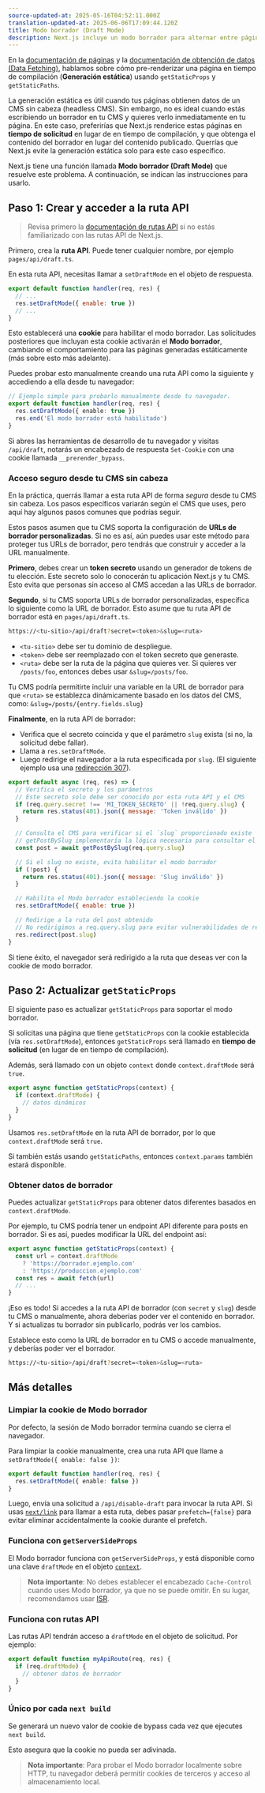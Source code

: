```yaml
---
source-updated-at: 2025-05-16T04:52:11.000Z
translation-updated-at: 2025-06-06T17:09:44.120Z
title: Modo borrador (Draft Mode)
description: Next.js incluye un modo borrador para alternar entre páginas estáticas y dinámicas. Aprenda cómo funciona con el enrutador de páginas (Pages Router).
---
```


En la [documentación de páginas](/docs/pages/building-your-application/routing/pages-and-layouts) y la [documentación de obtención de datos (Data Fetching)](/docs/pages/building-your-application/data-fetching), hablamos sobre cómo pre-renderizar una página en tiempo de compilación (**Generación estática**) usando `getStaticProps` y `getStaticPaths`.

La generación estática es útil cuando tus páginas obtienen datos de un CMS sin cabeza (headless CMS). Sin embargo, no es ideal cuando estás escribiendo un borrador en tu CMS y quieres verlo inmediatamente en tu página. En este caso, preferirías que Next.js renderice estas páginas en **tiempo de solicitud** en lugar de en tiempo de compilación, y que obtenga el contenido del borrador en lugar del contenido publicado. Querrías que Next.js evite la generación estática solo para este caso específico.

Next.js tiene una función llamada **Modo borrador (Draft Mode)** que resuelve este problema. A continuación, se indican las instrucciones para usarlo.

## Paso 1: Crear y acceder a la ruta API

> Revisa primero la [documentación de rutas API](/docs/pages/building-your-application/routing/api-routes) si no estás familiarizado con las rutas API de Next.js.

Primero, crea la **ruta API**. Puede tener cualquier nombre, por ejemplo `pages/api/draft.ts`.

En esta ruta API, necesitas llamar a `setDraftMode` en el objeto de respuesta.

```js
export default function handler(req, res) {
  // ...
  res.setDraftMode({ enable: true })
  // ...
}
```

Esto establecerá una **cookie** para habilitar el modo borrador. Las solicitudes posteriores que incluyan esta cookie activarán el **Modo borrador**, cambiando el comportamiento para las páginas generadas estáticamente (más sobre esto más adelante).

Puedes probar esto manualmente creando una ruta API como la siguiente y accediendo a ella desde tu navegador:

```ts filename="pages/api/draft.ts"
// Ejemplo simple para probarlo manualmente desde tu navegador.
export default function handler(req, res) {
  res.setDraftMode({ enable: true })
  res.end('El modo borrador está habilitado')
}
```

Si abres las herramientas de desarrollo de tu navegador y visitas `/api/draft`, notarás un encabezado de respuesta `Set-Cookie` con una cookie llamada `__prerender_bypass`.

### Acceso seguro desde tu CMS sin cabeza

En la práctica, querrás llamar a esta ruta API de forma _segura_ desde tu CMS sin cabeza. Los pasos específicos variarán según el CMS que uses, pero aquí hay algunos pasos comunes que podrías seguir.

Estos pasos asumen que tu CMS soporta la configuración de **URLs de borrador personalizadas**. Si no es así, aún puedes usar este método para proteger tus URLs de borrador, pero tendrás que construir y acceder a la URL manualmente.

**Primero**, debes crear un **token secreto** usando un generador de tokens de tu elección. Este secreto solo lo conocerán tu aplicación Next.js y tu CMS. Esto evita que personas sin acceso al CMS accedan a las URLs de borrador.

**Segundo**, si tu CMS soporta URLs de borrador personalizadas, especifica lo siguiente como la URL de borrador. Esto asume que tu ruta API de borrador está en `pages/api/draft.ts`.

```bash filename="Terminal"
https://<tu-sitio>/api/draft?secret=<token>&slug=<ruta>
```

- `<tu-sitio>` debe ser tu dominio de despliegue.
- `<token>` debe ser reemplazado con el token secreto que generaste.
- `<ruta>` debe ser la ruta de la página que quieres ver. Si quieres ver `/posts/foo`, entonces debes usar `&slug=/posts/foo`.

Tu CMS podría permitirte incluir una variable en la URL de borrador para que `<ruta>` se establezca dinámicamente basado en los datos del CMS, como: `&slug=/posts/{entry.fields.slug}`

**Finalmente**, en la ruta API de borrador:

- Verifica que el secreto coincida y que el parámetro `slug` exista (si no, la solicitud debe fallar).
- Llama a `res.setDraftMode`.
- Luego redirige el navegador a la ruta especificada por `slug`. (El siguiente ejemplo usa una [redirección 307](https://developer.mozilla.org/docs/Web/HTTP/Status/307)).

```js
export default async (req, res) => {
  // Verifica el secreto y los parámetros
  // Este secreto solo debe ser conocido por esta ruta API y el CMS
  if (req.query.secret !== 'MI_TOKEN_SECRETO' || !req.query.slug) {
    return res.status(401).json({ message: 'Token inválido' })
  }

  // Consulta el CMS para verificar si el `slug` proporcionado existe
  // getPostBySlug implementaría la lógica necesaria para consultar el CMS
  const post = await getPostBySlug(req.query.slug)

  // Si el slug no existe, evita habilitar el modo borrador
  if (!post) {
    return res.status(401).json({ message: 'Slug inválido' })
  }

  // Habilita el Modo borrador estableciendo la cookie
  res.setDraftMode({ enable: true })

  // Redirige a la ruta del post obtenido
  // No redirigimos a req.query.slug para evitar vulnerabilidades de redirección abierta
  res.redirect(post.slug)
}
```

Si tiene éxito, el navegador será redirigido a la ruta que deseas ver con la cookie de modo borrador.

## Paso 2: Actualizar `getStaticProps`

El siguiente paso es actualizar `getStaticProps` para soportar el modo borrador.

Si solicitas una página que tiene `getStaticProps` con la cookie establecida (vía `res.setDraftMode`), entonces `getStaticProps` será llamado en **tiempo de solicitud** (en lugar de en tiempo de compilación).

Además, será llamado con un objeto `context` donde `context.draftMode` será `true`.

```js
export async function getStaticProps(context) {
  if (context.draftMode) {
    // datos dinámicos
  }
}
```

Usamos `res.setDraftMode` en la ruta API de borrador, por lo que `context.draftMode` será `true`.

Si también estás usando `getStaticPaths`, entonces `context.params` también estará disponible.

### Obtener datos de borrador

Puedes actualizar `getStaticProps` para obtener datos diferentes basados en `context.draftMode`.

Por ejemplo, tu CMS podría tener un endpoint API diferente para posts en borrador. Si es así, puedes modificar la URL del endpoint así:

```js
export async function getStaticProps(context) {
  const url = context.draftMode
    ? 'https://borrador.ejemplo.com'
    : 'https://produccion.ejemplo.com'
  const res = await fetch(url)
  // ...
}
```

¡Eso es todo! Si accedes a la ruta API de borrador (con `secret` y `slug`) desde tu CMS o manualmente, ahora deberías poder ver el contenido en borrador. Y si actualizas tu borrador sin publicarlo, podrás ver los cambios.

Establece esto como la URL de borrador en tu CMS o accede manualmente, y deberías poder ver el borrador.

```bash filename="Terminal"
https://<tu-sitio>/api/draft?secret=<token>&slug=<ruta>
```

## Más detalles

### Limpiar la cookie de Modo borrador

Por defecto, la sesión de Modo borrador termina cuando se cierra el navegador.

Para limpiar la cookie manualmente, crea una ruta API que llame a `setDraftMode({ enable: false })`:

```ts filename="pages/api/disable-draft.ts"
export default function handler(req, res) {
  res.setDraftMode({ enable: false })
}
```

Luego, envía una solicitud a `/api/disable-draft` para invocar la ruta API. Si usas [`next/link`](/docs/pages/api-reference/components/link) para llamar a esta ruta, debes pasar `prefetch={false}` para evitar eliminar accidentalmente la cookie durante el prefetch.

### Funciona con `getServerSideProps`

El Modo borrador funciona con `getServerSideProps`, y está disponible como una clave `draftMode` en el objeto [`context`](/docs/pages/api-reference/functions/get-server-side-props#context-parameter).

> **Nota importante**: No debes establecer el encabezado `Cache-Control` cuando uses Modo borrador, ya que no se puede omitir. En su lugar, recomendamos usar [ISR](/docs/pages/building-your-application/data-fetching/incremental-static-regeneration).

### Funciona con rutas API

Las rutas API tendrán acceso a `draftMode` en el objeto de solicitud. Por ejemplo:

```js
export default function myApiRoute(req, res) {
  if (req.draftMode) {
    // obtener datos de borrador
  }
}
```

### Único por cada `next build`

Se generará un nuevo valor de cookie de bypass cada vez que ejecutes `next build`.

Esto asegura que la cookie no pueda ser adivinada.

> **Nota importante**: Para probar el Modo borrador localmente sobre HTTP, tu navegador deberá permitir cookies de terceros y acceso al almacenamiento local.